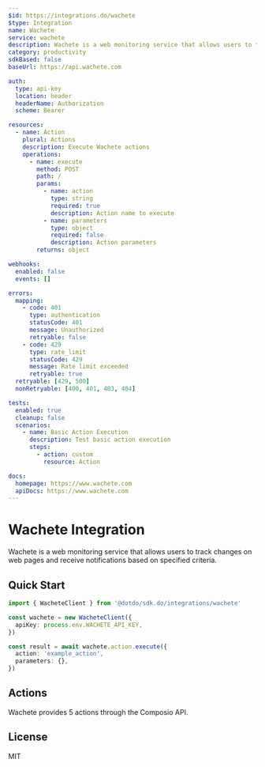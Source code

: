 ```yaml
---
$id: https://integrations.do/wachete
$type: Integration
name: Wachete
service: wachete
description: Wachete is a web monitoring service that allows users to track changes on web pages and receive notifications based on specified criteria.
category: productivity
sdkBased: false
baseUrl: https://api.wachete.com

auth:
  type: api-key
  location: header
  headerName: Authorization
  scheme: Bearer

resources:
  - name: Action
    plural: Actions
    description: Execute Wachete actions
    operations:
      - name: execute
        method: POST
        path: /
        params:
          - name: action
            type: string
            required: true
            description: Action name to execute
          - name: parameters
            type: object
            required: false
            description: Action parameters
        returns: object

webhooks:
  enabled: false
  events: []

errors:
  mapping:
    - code: 401
      type: authentication
      statusCode: 401
      message: Unauthorized
      retryable: false
    - code: 429
      type: rate_limit
      statusCode: 429
      message: Rate limit exceeded
      retryable: true
  retryable: [429, 500]
  nonRetryable: [400, 401, 403, 404]

tests:
  enabled: true
  cleanup: false
  scenarios:
    - name: Basic Action Execution
      description: Test basic action execution
      steps:
        - action: custom
          resource: Action

docs:
  homepage: https://www.wachete.com
  apiDocs: https://www.wachete.com
---
```


# Wachete Integration

Wachete is a web monitoring service that allows users to track changes on web pages and receive notifications based on specified criteria.

## Quick Start

```typescript
import { WacheteClient } from '@dotdo/sdk.do/integrations/wachete'

const wachete = new WacheteClient({
  apiKey: process.env.WACHETE_API_KEY,
})

const result = await wachete.action.execute({
  action: 'example_action',
  parameters: {},
})
```

## Actions

Wachete provides 5 actions through the Composio API.

## License

MIT
